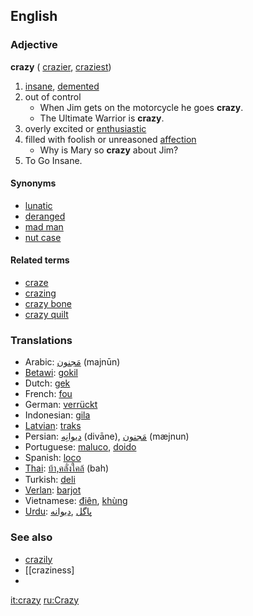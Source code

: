 ==English==

=== Adjective === 
'''crazy''' ({{compare}} [[crazier]], {{super}} [[craziest]])

# [[insane]], [[demented]]
# out of control
#*When Jim gets on the motorcycle he goes '''crazy'''.
#*The Ultimate Warrior is '''crazy'''.
# overly excited or [[enthusiastic]]
# filled with foolish or unreasoned [[affection]]
#* Why is Mary so '''crazy''' about Jim?
#To Go Insane.

==== Synonyms ====
*[[lunatic]]
*[[deranged]]
*[[mad man]]
*[[nut case]]

====Related terms====
*[[craze]]
*[[crazing]]
*[[crazy bone]]
*[[crazy quilt]]

===Translations===
*Arabic: [[مَجنون]] (majnūn)
*[[Betawi]]: [[gokil]]
*Dutch: [[gek]]
*French: [[fou]]
*German: [[verrückt]]
*Indonesian: [[gila]]
*[[Latvian]]: [[traks]]
*Persian: [[ديوانِه]] (divāne),  [[مَجنون]] (mæjnun)
*Portuguese: [[maluco]], [[doido]]
*Spanish: [[loco]]
*[[Thai]]: [[บ้า,คลั่งใคล้]] (bah)
*Turkish: [[deli]]
*[[Verlan]]: [[barjot]]
*Vietnamese: [[điên]], [[khùng]]
*[[Urdu]]: [[پاگل]] ,[[دیوانه]]

=== See also ===
*[[crazily]]
*[[craziness]
*{{pedialite}}

[[it:crazy]]
[[ru:Crazy]]